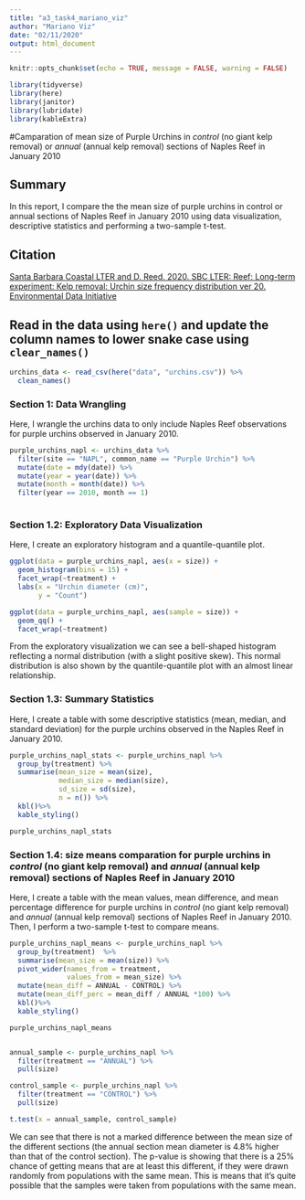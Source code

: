 ```yaml
---
title: "a3_task4_mariano_viz"
author: "Mariano Viz"
date: "02/11/2020"
output: html_document
---
```


```r
knitr::opts_chunk$set(echo = TRUE, message = FALSE, warning = FALSE)

library(tidyverse)
library(here)
library(janitor)
library(lubridate)
library(kableExtra)

```
#Camparation of mean size of Purple Urchins in *control* (no giant kelp removal) or *annual* (annual kelp removal) sections of Naples Reef in January 2010


## Summary

In this report, I compare the the mean size of purple urchins in control or annual sections of Naples Reef in January 2010 using data visualization, descriptive statistics and performing a two-sample t-test. 


## Citation

[Santa Barbara Coastal LTER and D. Reed. 2020. SBC LTER: Reef: Long-term experiment: Kelp removal: Urchin size frequency distribution ver 20. Environmental Data Initiative](https://doi.org/10.6073/pasta/5a1e9ef03aa47bd2225c0bb98a02a63b)


## Read in the data using `here()` and update the column names to lower snake case using `clear_names()`

```r

urchins_data <- read_csv(here("data", "urchins.csv")) %>% 
  clean_names()

```


### **Section 1**: Data Wrangling

Here, I wrangle the urchins data to only include Naples Reef observations for purple urchins observed in January 2010.


```r

purple_urchins_napl <- urchins_data %>% 
  filter(site == "NAPL", common_name == "Purple Urchin") %>% 
  mutate(date = mdy(date)) %>% 
  mutate(year = year(date)) %>% 
  mutate(month = month(date)) %>% 
  filter(year == 2010, month == 1)
  

```


### **Section 1.2**: Exploratory Data Visualization

Here, I create an exploratory histogram and a quantile-quantile plot.

```r

ggplot(data = purple_urchins_napl, aes(x = size)) +
  geom_histogram(bins = 15) +
  facet_wrap(~treatment) +
  labs(x = "Urchin diameter (cm)",
       y = "Count")


```


```r

ggplot(data = purple_urchins_napl, aes(sample = size)) +
  geom_qq() +
  facet_wrap(~treatment)

```



From the exploratory visualization we can see a bell-shaped histogram reflecting a normal distribution (with a slight positive skew). This normal distribution is also shown by the quantile-quantile plot with an almost linear relationship.



### **Section 1.3**: Summary Statistics

Here, I create a table with some descriptive statistics (mean, median, and standard deviation) for the purple urchins observed in the Naples Reef in January 2010.


```r

purple_urchins_napl_stats <- purple_urchins_napl %>% 
  group_by(treatment) %>% 
  summarise(mean_size = mean(size),
            median_size = median(size),
            sd_size = sd(size),
            n = n()) %>%
  kbl()%>% 
  kable_styling()

purple_urchins_napl_stats

```


### **Section 1.4**: size means comparation for purple urchins in *control* (no giant kelp removal) and *annual* (annual kelp removal) sections of Naples Reef in January 2010

Here, I create a table with the mean values, mean difference, and mean percentage difference for purple urchins in *control* (no giant kelp removal) and *annual* (annual kelp removal) sections of Naples Reef in January 2010. Then, I perform a two-sample t-test to compare means.



```r
purple_urchins_napl_means <- purple_urchins_napl %>% 
  group_by(treatment)  %>% 
  summarise(mean_size = mean(size)) %>% 
  pivot_wider(names_from = treatment,
              values_from = mean_size) %>% 
  mutate(mean_diff = ANNUAL - CONTROL) %>% 
  mutate(mean_diff_perc = mean_diff / ANNUAL *100) %>% 
  kbl()%>% 
  kable_styling()

purple_urchins_napl_means


annual_sample <- purple_urchins_napl %>% 
  filter(treatment == "ANNUAL") %>% 
  pull(size)

control_sample <- purple_urchins_napl %>% 
  filter(treatment == "CONTROL") %>%
  pull(size)

t.test(x = annual_sample, control_sample)


```




We can see that there is not a marked difference between the mean size of the different sections (the annual section mean diameter is 4.8% higher than that of the control section). The p-value is showing that there is a 25% chance of getting means that are at least this different, if they were drawn randomly from populations with the same mean. This is means that it's quite possible that the samples were taken from populations with the same mean.







